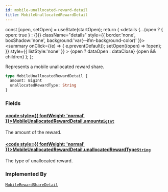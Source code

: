 ```yaml
---
id: mobile-unallocated-reward-detail
title: MobileUnallocatedRewardDetail
---
```









  const [open, setOpen] = useState(startOpen);
  return (
    <details {...(open ? { open: true } : {})} className="details" style={{ border:'none', boxShadow:'none', background:'var(--ifm-background-color)' }}>
      <summary
        onClick={(e) => {
          e.preventDefault();
          setOpen((open) => !open);
        }}
        style={{ listStyle:'none' }}
      >
      {open ? dataOpen : dataClose}
      </summary>
      {open && children}
    </details>
  );
};








Represents a mobile unallocated reward share.


```graphql
type MobileUnallocatedRewardDetail {
  amount: BigInt
  unallocatedRewardType: String
}
```




### Fields

#### [<code style={{ fontWeight: 'normal' }}>MobileUnallocatedRewardDetail.<b>amount</b></code>](#)<Bullet />[`BigInt`](/schema/types/scalars/big-int.mdx) <Badge class="badge badge--secondary" text="scalar"/> 
The amount of the reward.


#### [<code style={{ fontWeight: 'normal' }}>MobileUnallocatedRewardDetail.<b>unallocatedRewardType</b></code>](#)<Bullet />[`String`](/schema/types/scalars/string.mdx) <Badge class="badge badge--secondary" text="scalar"/> 
The type of unallocated reward.






### Implemented By

[`MobileRewardShareDetail`](/schema/types/unions/mobile-reward-share-detail.mdx)  <Badge class="badge badge--secondary" text="union"/>

